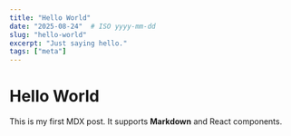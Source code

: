 ---
title: "Hello World"
date: "2025-08-24"  # ISO yyyy-mm-dd
slug: "hello-world"
excerpt: "Just saying hello."
tags: ["meta"]
---

# Hello World

This is my first MDX post. It supports **Markdown** and React components.
